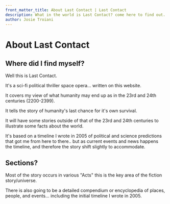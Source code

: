 ```yaml
---
front_matter_title: About Last Contact | Last Contact
description: What in the world is Last Contact? come here to find out. 
author: Josie Troiani
---
```

# About Last Contact

## Where did I find myself?

Well this is Last Contact.

It's a sci-fi political thriller space opera... written on this website.

It covers my view of what humanity may end up as in the 23rd and 24th centuries (2200-2399).

It tells the story of humanity's last chance for it's own survival.

It will have some stories outside of that of the 23rd and 24th centuries to illustrate some facts about the world.

It's based on a timeline I wrote in 2005 of political and science predictions that got me from here to there.. but as current events and news happens the timeline, and therefore the story shift slightly to accommodate.

## Sections?

Most of the story occurs in various "Acts" this is the key area of the fiction story/universe.

There is also going to be a detailed compendium or encyclopedia of places, people, and events... including the initial timeline I wrote in 2005.
